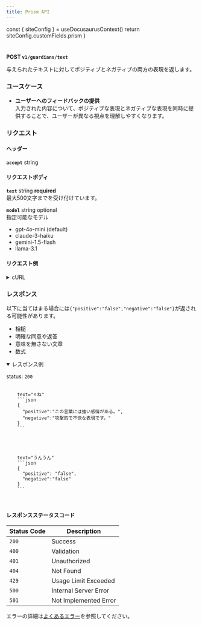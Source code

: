 ```yaml
---
title: Prism API
---
```



  const { siteConfig } = useDocusaurusContext()
  return siteConfig.customFields.prism
}

# <PrismApiName />

**POST `v1/guardians/text`**

与えられたテキストに対してポジティブとネガティブの両方の表現を返します。

### ユースケース
- **ユーザーへのフィードバックの提供** <br />
入力された内容について、ポジティブな表現とネガティブな表現を同時に提供することで、ユーザーが異なる視点を理解しやすくなります。


### リクエスト

#### ヘッダー

**`accept`** string

#### リクエストボディ
**`text`** string **required** <br/>
最大500文字までを受け付けています。

**`model`** string optional <br/>
指定可能なモデル
- gpt-4o-mini (default)
- claude-3-haiku
- gemini-1.5-flash
- llama-3.1


#### リクエスト例
<details>
  <summary>cURL</summary>
  <pre>
    <code>
      ```bash
        curl -X POST \
          --location 'https://api.pe-ace.net/v1/prisms/text' \
          -H 'Content-Type: application/json' \
          -H "Authorization: Bearer <API_KEY>" \
          -d '{
          "text": "元気がいいね"
        }'
      ```
    </code>
  </pre>
</details>

### レスポンス
以下に当てはまる場合には`{"positive":"false","negative":"false"}`が返される可能性があります。
- 相槌
- 明確な同意や返答
- 意味を無さない文章
- 数式

<details open>
  <summary>レスポンス例</summary>

  status: `200`
  <pre>
    <code>
    text="⚪︎ね"
    ```json
    {
      "positive":"この言葉には強い感情がある。",
      "negative":"攻撃的で不快な表現です。"
    }
    ```
    </code>
  </pre>
  <pre>
    <code>
    text="うんうん"
    ```json
    {
      "positive": "false",
      "negative":"false"
    }
    ```
    </code>
  </pre>
</details>

#### レスポンスステータスコード

| Status Code | Description           |
| ----        |  ----                 |
| `200`       | Success               |
| `400`       | Validation            |
| `401`       | Unauthorized          |
| `404`       | Not Found             |
| `429`       | Usage Limit Exceeded  |
| `500`       | Internal Server Error |
| `501`       | Not Implemented Error |

エラーの詳細は[よくあるエラー](/docs/errors)を参照してください。
